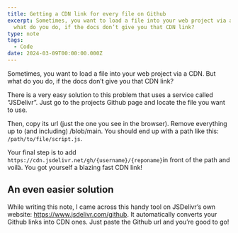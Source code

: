 ```yaml
---
title: Getting a CDN link for every file on Github
excerpt: Sometimes, you want to load a file into your web project via a CDN. But
  what do you do, if the docs don’t give you that CDN link?
type: note
tags:
  - Code
date: 2024-03-09T00:00:00.000Z
---
```


Sometimes, you want to load a file into your web project via a CDN. But what do you do, if the docs don’t give you that CDN link?

There is a very easy solution to this problem that uses a service called “JSDelivr”. Just go to the projects Github page and locate the file you want to use.

Then, copy its url (just the one you see in the browser). Remove everything up to (and including) /blob/main. You should end up with a path like this: `/path/to/file/script.js`.

Your final step is to add `https://cdn.jsdelivr.net/gh/{username}/{reponame}`in front of the path and voilà. You got yourself a blazing fast CDN link!

## An even easier solution

While writing this note, I came across this handy tool on JSDelivr’s own website: https://www.jsdelivr.com/github. It automatically converts your Github links into CDN ones. Just paste the Github url and you’re good to go!

